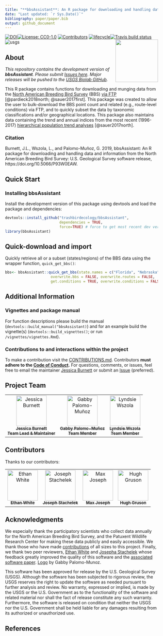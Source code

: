```yaml
---
title: "**bbsAssistant**: An R package for downloading and handling data and information from the North American Breeding Bird Survey."
date: "Last updated: `r Sys.Date()`"
bibliography: paper/paper.bib
output: github_document
---
```


<!-- README.md is generated from README.Rmd. Please edit that file and render to push updates.-->
[![DOI](https://joss.theoj.org/papers/10.21105/joss.01768/status.svg)](https://doi.org/10.21105/joss.01768)[![License:
CC0-1.0](https://img.shields.io/badge/License-CC0%201.0-lightgrey.svg)](http://creativecommons.org/publicdomain/zero/1.0/)
[![Contributors](https://img.shields.io/badge/all_contributors-8-lightgrey.svg?style=flat-square)](#contributors)
[![lifecycle](https://img.shields.io/badge/lifecycle-maturing-lightgrey.svg)](https://www.tidyverse.org/lifecycle/#maturing)[![Travis build status](https://travis-ci.org/trashbirdecology/bbsAssistant.svg?branch=main)](https://travis-ci.org/trashbirdecology/bbsAssistant)<img src="man/figures/logo.png" align="right" height=140/>
![usgs](https://img.shields.io/badge/USGS-Core-lightgrey.svg)

## About
_This repository contains the development version of __bbsAssistant__. Please submit [Issues here](https://github.com/TrashBirdEcology/bbsAssistant/issues). Major releases will be pushed to the [USGS Biolab GitHub](https://github.com/usgs-biolab/bbsAssistant)._

This R package contains functions for downloading and munging data from the [North American Breeding Bird Survey](https://www.pwrc.usgs.gov/bbs/) (BBS) [via FTP](https://www.pwrc.usgs.gov/BBS/RawData/) [@pardieck2018north; @sauer2017first]. This package was created to allow the user to bulk-download the BBS point count and related (e.g., route-level conditions) via FTP, and to quickly subset the data by taxonomic classifications and/or geographical locations. This package also maintains data containing the trend and annual indices from the most recent (1996-2017) [hierarchical population trend analyses](https://www.mbr-pwrc.usgs.gov/bbs/) [@sauer2017north]. 

### Citation
Burnett, J.L., Wszola, L., and Palomo-Muñoz, G. 2019, bbsAssistant: An R package for downloading and handling data and information from the North American Breeding Bird Survey: U.S. Geological Survey software release, https://doi.org/10.5066/P93W0EAW.

## Quick Start
### Installing __bbsAssistant__
Install the development version of this package using devtools and load the package and dependencies:
```r
devtools::install_github("trashbirdecology/bbsAssistant", 
                         dependencies = TRUE, 
                         force=TRUE) # force to get most recent dev version
library(bbsAssistant)
```

## Quick-download and import
Quickly retrieve all or a subset (states/regions) of the BBS data using the wrapper function, `quick_get_bbs()`:
```r
bbs<- bbsAssistant::quick_get_bbs(state.names = c("Florida", "Nebraska"),  # get only two states for convenience. Leave blank to retrieve all states/regions.
                     overwrite.bbs = FALSE, overwrite.routes = FALSE,  # overwrite routes.csv and bbs data = FALSE
                     get.conditions = TRUE, overwrite.conditions = FALSE) # get weather conditions, does not overwrite

```

## Additional Information 
### Vignettes and package manual
For function descriptions please build the manual (`devtools::build_manual("bbsAssistant)`) and for an example build the vignette(s) (`devtools::build_vignettes()`; or run `/vignettes/vignettes.Rmd`). 

### Contributions to and interactions within the project
To make a contribution visit the [CONTRIBUTIONS.md](https://github.com/trashbirdecology/bbsAssistant/CONTRIBUTING.md). Contributors __must adhere to the [Code of Conduct](https://github.com/trashbirdecology/bbsAssistant/CODE_OF_CONDUCT.md).__ For questions, comments, or issues, feel free to email the maintainer [Jessica Burnett](mailto:jburnett@usgs.gov) or submit an [Issue](https://github.com/TrashBirdEcology/bbsAssistant/issues) (preferred).

## Project Team
<table>
  <tr>
     <td align="center">
          <a href="http://trashbirdecology.github.io/"><img src="https://avatars2.githubusercontent.com/u/9939381?s=460&v=4" width="100px;" alt="Jessica Burnett"/><br /><sub><b>Jessica Burnett <br>Team Lead & Maintainer</b></sub></a><br />
           <td align="center">
          <a href="https://github.com/GabsPalomo"><img src="https://avatars1.githubusercontent.com/u/28967490?s=460&v=4" width="100px;" alt="Gabby Palomo-Muñoz"/><br /><sub><b>Gabby Palomo-Muñoz <br>Team Member</b></sub></a><br /></td>
           <td align="center">
          <a href="https://github.com/lsw5077"><img src="https://avatars0.githubusercontent.com/u/22730128?s=460&v=4" width="100px;" alt="Lyndsie Wszola"/><br /><sub><b>Lyndsie Wszola <br>Team Member</b></sub></a><br />
     </td>
  </tr>
</table>


## Contributors 
Thanks to our contributors:
<!-- ALL-CONTRIBUTORS-LIST:START-->
<table>
  <tr>
     <td align="center">
     <a href="http://ethanwhite.org"><img src="https://avatars0.githubusercontent.com/u/744427?v=4" width="100px;" alt="Ethan White"/><br /><sub><b>Ethan White</b></sub></a><br />
     <!-- <a href="#userTesting-Ethan White" title="User Testing">📓</a>  -->
     <!-- <a href="#review-Ethan White" title="Documentation">📖</a> -->
     </td>
      <td align="center">
      <a href="https://jsta.rbind.io/"><img src="https://avatars0.githubusercontent.com/u/7844578?s=400&v=4" width="100px;" alt="Joseph Stachelek"/><br /><sub><b>Joseph Stachelek</b></sub></a><br />
      <!-- <a href="#userTesting-jsta" title="User Testing">📓</a> -->
      <!-- <a href="#review-jsta" title="Documentation">📖</a> -->
      <!-- <a href="#bugs-jsta" title="Bugs">🐛</a> -->
     </td>
     <td align="center">
     <a href="https://mbjoseph.github.io"><img src="https://avatars3.githubusercontent.com/u/2664564?v=4" width="100px;" alt="Max Joseph"/><br /><sub><b>Max Joseph</b></sub></a><br />
     <!-- <a href="https://github.com/TrashBirdEcology/bbsAssistant/commits?author=mbjoseph" title="Documentation">📖</a> -->
     </td>
    <td align="center">
    <a href="https://github.com/Bisaloo"><img src="https://avatars1.githubusercontent.com/u/10783929?s=460&v=4" width="100px;" alt="Hugh Gruson"/><br /><sub><b>Hugh Gruson</b></sub></a>
     <!-- <a href="#review-bisaloo" title="Documentation">📖</a> -->
     </td>
  </tr>
</table>

<!-- ALL-CONTRIBUTORS-LIST:END -->

## Acknowledgments
We especially thank the participatory scientists who collect data annually for the North American Breeding Bird Survey, and the Patuxent Wildlife Research Center for making these data publicly and easily accessible. We thank those who have made [contributions](https://github.com/TrashBirdEcology/bbsAssistant/graphs/contributors) of all sizes to this project. Finally, we thank two peer reviewers, [Ethan White](www.github.com/ethanwhite) and [Josepha Stachelek](www.github.com/jsta) whose feedback greatly improved the quality of this software and the [associated software paper](www.github.com/trashbirdecology/bbsassistant/paper/paper.md). [Logo](https://github.com/TrashBirdEcology/bbsAssistant/blob/main/man/figures/logo.png) by Gabby Palomo-Munoz.

This software has been approved for release by the U.S. Geological Survey (USGS). Although the software has been subjected to rigorous review, the USGS reserves the right to update the software as needed pursuant to further analysis and review. No warranty, expressed or implied, is made by the USGS or the U.S. Government as to the functionality of the software and related material nor shall the fact of release constitute any such warranty. Furthermore, the software is released on condition that neither the USGS nor the U.S. Government shall be held liable for any damages resulting from its authorized or unauthorized use.

## References
